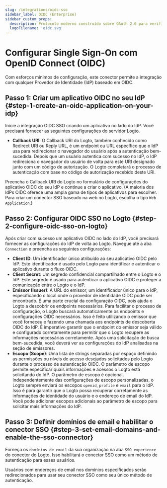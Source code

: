 ```yaml
---
slug: /integrations/oidc-sso
sidebar_label: OIDC (Enterprise)
sidebar_custom_props:
  description: Protocolo moderno construído sobre OAuth 2.0 para verificação de identidade em aplicativos web e móveis.
  logoFilename: 'oidc.svg'
---
```



# Configurar Single Sign-On com OpenID Connect (OIDC)

Com esforços mínimos de configuração, este conector permite a integração com qualquer Provedor de Identidade (IdP) baseado em OIDC.

<GuideTip />

## Passo 1: Criar um aplicativo OIDC no seu IdP \{#step-1-create-an-oidc-application-on-your-idp}

Inicie a integração OIDC SSO criando um aplicativo no lado do IdP. Você precisará fornecer as seguintes configurações do servidor Logto.

- **Callback URI**: O Callback URI do Logto, também conhecido como Redirect URI ou Reply URL, é um endpoint ou URL específico que o IdP usa para redirecionar o navegador do usuário após a autenticação bem-sucedida. Depois que um usuário autentica com sucesso no IdP, o IdP redireciona o navegador do usuário de volta para este URI designado junto com um código de autorização. O Logto completará o processo de autenticação com base no código de autorização recebido deste URI.

Preencha o Callback URI do Logto no formulário de configurações do aplicativo OIDC do seu IdP e continue a criar o aplicativo. (A maioria dos IdPs OIDC oferece uma ampla gama de tipos de aplicativos para escolher. Para criar um conector SSO baseado na web no Logto, escolha o tipo `Web Application`.)

## Passo 2: Configurar OIDC SSO no Logto \{#step-2-configure-oidc-sso-on-logto}

Após criar com sucesso um aplicativo OIDC no lado do IdP, você precisará fornecer as configurações do IdP de volta ao Logto. Navegue até a aba `Connection` e preencha as seguintes configurações:

- **Client ID**: Um identificador único atribuído ao seu aplicativo OIDC pelo IdP. Este identificador é usado pelo Logto para identificar e autenticar o aplicativo durante o fluxo OIDC.
- **Client Secret**: Um segredo confidencial compartilhado entre o Logto e o IdP. Este segredo é usado para autenticar o aplicativo OIDC e proteger a comunicação entre o Logto e o IdP.
- **Emissor (Issuer)**: A URL do emissor, um identificador único para o IdP, especificando o local onde o provedor de identidade OIDC pode ser encontrado. É uma parte crucial da configuração OIDC, pois ajuda o Logto a descobrir os endpoints necessários.
  Para facilitar o processo de configuração, o Logto buscará automaticamente os endpoints e configurações OIDC necessários. Isso é feito utilizando o emissor que você forneceu e fazendo uma chamada aos endpoints de descoberta OIDC do IdP. É imperativo garantir que o endpoint do emissor seja válido e configurado corretamente para permitir que o Logto recupere as informações necessárias corretamente.
  Após uma solicitação de busca bem-sucedida, você deverá ver as configurações do IdP analisadas na seção de emissores.
- **Escopo (Scope)**: Uma lista de strings separadas por espaço definindo as permissões ou níveis de acesso desejados solicitados pelo Logto durante o processo de autenticação OIDC. O parâmetro de escopo permite especificar quais informações e acessos o Logto está solicitando do IdP.
  O parâmetro de escopo é opcional. Independentemente das configurações de escopo personalizadas, o Logto sempre enviará os escopos `openid`, `profile` e `email` para o IdP.
  Isso é para garantir que o Logto possa recuperar corretamente as informações de identidade do usuário e o endereço de email do IdP. Você pode adicionar escopos adicionais ao parâmetro de escopo para solicitar mais informações do IdP.

## Passo 3: Definir domínios de email e habilitar o conector SSO \{#step-3-set-email-domains-and-enable-the-sso-connector}

Forneça os `domínios de email` da sua organização na aba `SSO experience` do conector do Logto. Isso habilitará o conector SSO como um método de autenticação para esses usuários.

Usuários com endereços de email nos domínios especificados serão redirecionados para usar seu conector SSO como seu único método de autenticação.
